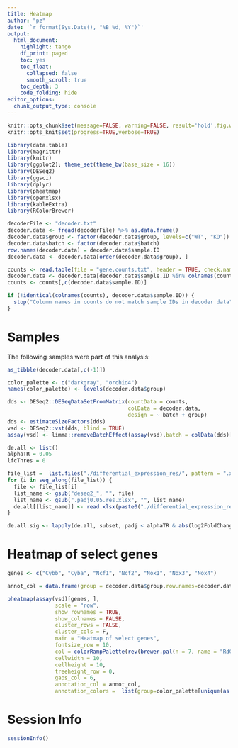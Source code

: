 ```yaml
---
title: Heatmap
author: "pz"
date: '`r format(Sys.Date(), "%B %d, %Y")`'
output:
  html_document:
    highlight: tango
    df_print: paged
    toc: yes
    toc_float:
      collapsed: false
      smooth_scroll: true
    toc_depth: 3
    code_folding: hide
editor_options:
  chunk_output_type: console
---
```



```r
knitr::opts_chunk$set(message=FALSE, warning=FALSE, result='hold',fig.width=8,tidy=TRUE, cache=FALSE)
knitr::opts_knit$set(progress=TRUE,verbose=TRUE)
```

```r
library(data.table)
library(magrittr)
library(knitr)
library(ggplot2); theme_set(theme_bw(base_size = 16))
library(DESeq2)
library(ggsci)
library(dplyr)
library(pheatmap)
library(openxlsx)
library(kableExtra)
library(RColorBrewer)
```

```r
decoderFile <- "decoder.txt"
decoder.data <- fread(decoderFile) %>% as.data.frame()
decoder.data$group <- factor(decoder.data$group, levels=c("WT", "KO"))
decoder.data$batch <- factor(decoder.data$batch)
row.names(decoder.data) = decoder.data$sample.ID
decoder.data <- decoder.data[order(decoder.data$group), ]
```

```r
counts <- read.table(file = "gene.counts.txt", header = TRUE, check.names=FALSE, row.names=1)
decoder.data <- decoder.data[decoder.data$sample.ID %in% colnames(counts),]
counts <- counts[,c(decoder.data$sample.ID)]

if (!identical(colnames(counts), decoder.data$sample.ID)) {
  stop("Column names in counts do not match sample IDs in decoder data")
}
```

# Samples

The following samples were part of this analysis:

```r
as_tibble(decoder.data[,c(-1)])
```

```r
color_palette <- c("darkgray", "orchid4")
names(color_palette) <- levels(decoder.data$group)
```

```r
dds <- DESeq2::DESeqDataSetFromMatrix(countData = counts, 
                                      colData = decoder.data, 
                                      design = ~ batch + group)
dds <- estimateSizeFactors(dds)
vsd <- DESeq2::vst(dds, blind = TRUE)
assay(vsd) <- limma::removeBatchEffect(assay(vsd),batch = colData(dds)[,'batch'], design=model.matrix(~group,data=colData(dds)))
```


```r
de.all <- list()
alphaTR = 0.05
lfcThres = 0

file_list =  list.files("./differential_expression_res/", pattern = ".xlsx")
for (i in seq_along(file_list)) {
  file <- file_list[i]
  list_name <- gsub("deseq2_", "", file)
  list_name <- gsub(".padj0.05.res.xlsx", "", list_name)  
  de.all[[list_name]] <- read.xlsx(paste0("./differential_expression_res/", file), sheet = 1)
}

de.all.sig <- lapply(de.all, subset, padj < alphaTR & abs(log2FoldChange) > lfcThres)
```

# Heatmap of select genes

```r
genes <- c("Cybb", "Cyba", "Ncf1", "Ncf2", "Nox1", "Nox3", "Nox4")

annot_col = data.frame(group = decoder.data$group,row.names=decoder.data$sample.ID)

pheatmap(assay(vsd)[genes, ], 
               scale = "row", 
               show_rownames = TRUE, 
               show_colnames = FALSE,
               cluster_rows = FALSE, 
               cluster_cols = F, 
               main = "Heatmap of select genes", 
               fontsize_row = 10, 
               col = colorRampPalette(rev(brewer.pal(n = 7, name = "RdGy")))(100), 
               cellwidth = 10, 
               cellheight = 10, 
               treeheight_row = 0, 
               gaps_col = 6,
               annotation_col = annot_col,
               annotation_colors =  list(group=color_palette[unique(as.character(decoder.data$group))]))
```


# Session Info
```r
sessionInfo()
```

